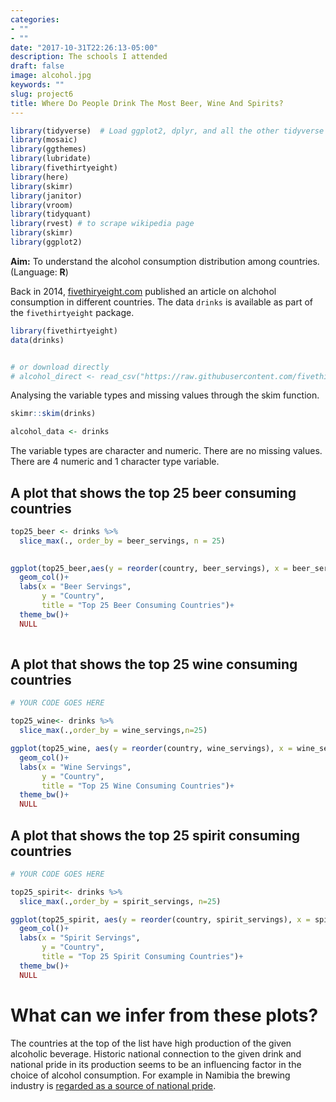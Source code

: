 ```yaml
---
categories:
- ""
- ""
date: "2017-10-31T22:26:13-05:00"
description: The schools I attended
draft: false
image: alcohol.jpg
keywords: ""
slug: project6
title: Where Do People Drink The Most Beer, Wine And Spirits?
---
```


```r
library(tidyverse)  # Load ggplot2, dplyr, and all the other tidyverse packages
library(mosaic)
library(ggthemes)
library(lubridate)
library(fivethirtyeight)
library(here)
library(skimr)
library(janitor)
library(vroom)
library(tidyquant)
library(rvest) # to scrape wikipedia page
library(skimr)
library(ggplot2)
```

**Aim:** To understand the alcohol consumption distribution among countries. (Language: **R**)

Back in 2014, [fivethiryeight.com](https://fivethirtyeight.com/features/dear-mona-followup-where-do-people-drink-the-most-beer-wine-and-spirits/) published an article on alchohol consumption in different countries. The data `drinks` is available as part of the `fivethirtyeight` package. 

```r
library(fivethirtyeight)
data(drinks)


# or download directly
# alcohol_direct <- read_csv("https://raw.githubusercontent.com/fivethirtyeight/data/master/alcohol-consumption/drinks.csv")

```

Analysing the variable types and missing values through the skim function. 
```r
skimr::skim(drinks)

alcohol_data <- drinks

```

The variable types are character and numeric. There are no missing values. There are 4 numeric and 1 character type variable.

## A plot that shows the top 25 beer consuming countries

```r

top25_beer <- drinks %>%
  slice_max(., order_by = beer_servings, n = 25)
  

ggplot(top25_beer,aes(y = reorder(country, beer_servings), x = beer_servings))+
  geom_col()+
  labs(x = "Beer Servings",
       y = "Country",
       title = "Top 25 Beer Consuming Countries")+
  theme_bw()+
  NULL
  

```

## A plot that shows the top 25 wine consuming countries

```r

# YOUR CODE GOES HERE

top25_wine<- drinks %>%
  slice_max(.,order_by = wine_servings,n=25)

ggplot(top25_wine, aes(y = reorder(country, wine_servings), x = wine_servings ))+
  geom_col()+
  labs(x = "Wine Servings",
       y = "Country",
       title = "Top 25 Wine Consuming Countries")+
  theme_bw()+
  NULL

```

## A plot that shows the top 25 spirit consuming countries

```r
# YOUR CODE GOES HERE

top25_spirit<- drinks %>%
  slice_max(.,order_by = spirit_servings, n=25)

ggplot(top25_spirit, aes(y = reorder(country, spirit_servings), x = spirit_servings ))+
  geom_col()+
  labs(x = "Spirit Servings",
       y = "Country",
       title = "Top 25 Spirit Consuming Countries")+
  theme_bw()+
  NULL

```

# What can we infer from these plots? 


The countries at the top of the list have high production of the given alcoholic beverage. Historic national connection to the given drink and national pride in its production seems to be an influencing factor in the choice of alcohol consumption. For example in Namibia the brewing industry is [regarded as a source of national pride](https://theconversation.com/beer-politics-and-identity-the-chequered-history-behind-namibian-brewing-success-155719).




